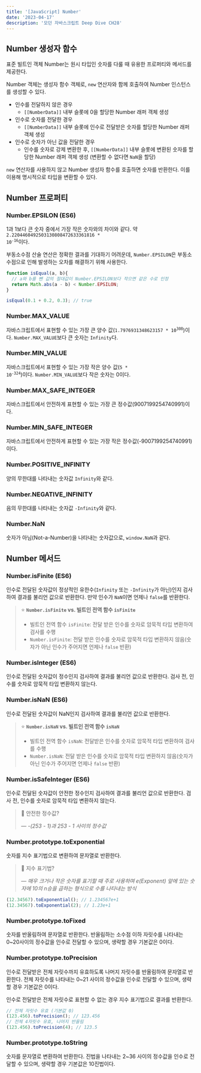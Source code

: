 ```yaml
---
title: '[JavaScript] Number'
date: '2023-04-17'
description: '모던 자바스크립트 Deep Dive CH28'
---
```


## Number 생성자 함수

표준 빌트인 객체 Number는 원시 타입인 숫자를 다룰 때 유용한 프로퍼티와 메서드를 제공한다.

Number 객체는 생성자 함수 객체로, `new` 연산자와 함께 호출하여 Number 인스턴스를 생성할 수 있다.

* 인수를 전달하지 않은 경우
  - `[[NumberData]]` 내부 슬롯에 0을 할당한 Number 래퍼 객체 생성
* 인수로 숫자를 전달한 경우
  - `[[NumberData]]` 내부 슬롯에 인수로 전달받은 숫자를 할당한 Number 래퍼 객체 생성
* 인수로 숫자가 아닌 값을 전달한 경우
  - 인수를 숫자로 강제 변환한 후, `[[NumberData]]` 내부 슬롯에 변환된 숫자를 할당한 Number 래퍼 객체 생성 (변환할 수 없다면 `NaN`을 할당)

`new` 연산자를 사용하지 않고 Number 생성자 함수를 호출하면 숫자를 반환한다. 이를 이용해 명시적으로 타입을 변환할 수 있다.

## Number 프로퍼티

### Number.EPSILON (ES6)

1과 1보다 큰 숫자 중에서 가장 작은 숫자와의 차이와 같다. 약 <code>2.2204460492503130808472633361816 * 10<sup>-16</sup></code>이다. 

부동소수점 산술 연산은 정확한 결과를 기대하기 어려운데, `Number.EPSILON`은 부동소수점으로 인해 발생하는 오차를 해결하기 위해 사용한다.

```js
function isEqual(a, b){
  // a와 b를 뺀 값의 절대값이 Number.EPSILON보다 작으면 같은 수로 인정
  return Math.abs(a - b) < Number.EPSILON;
}

isEqual(0.1 + 0.2, 0.3); // true
```

### Number.MAX_VALUE

자바스크립트에서 표현할 수 있는 가장 큰 양수 값(<code>1.7976931348623157 * 10<sup>308</sup></code>)이다. `Number.MAX_VALUE`보다 큰 숫자는 `Infinity`다.

### Number.MIN_VALUE

자바스크립트에서 표현할 수 있는 가장 작은 양수 값(<code>5 * 10<sup>-324</sup></code>)이다. `Number.MIN_VALUE`보다 작은 숫자는 0이다.

### Number.MAX_SAFE_INTEGER

자바스크립트에서 안전하게 표현할 수 있는 가장 큰 정수값(9007199254740991)이다.

### Number.MIN_SAFE_INTEGER

자바스크립트에서 안전하게 표현할 수 있는 가장 작은 정수값(-9007199254740991)이다.

### Number.POSITIVE_INFINITY

양의 무한대를 나타내는 숫자값 `Infinity`와 같다.

### Number.NEGATIVE_INFINITY

음의 무한대를 나타내는 숫자값 `-Infinity`와 같다.

### Number.NaN

숫자가 아님(Not-a-Number)을 나타내는 숫자값으로, `window.NaN`과 같다.

## Number 메서드

### Number.isFinite (ES6)

인수로 전달된 숫자값이 정상적인 유한수(`Infinity` 또는 `-Infinity`가 아닌)인지 검사하여 결과를 불리언 값으로 반환한다. 만약 인수가 `NaN`이면 언제나 `false`를 반환한다.

> ⭐ **`Number.isFinite` vs. 빌트인 전역 함수 `isFinite`**
>
> * 빌트인 전역 함수 `isFinite`: 전달 받은 인수를 숫자로 암묵적 타입 변환하여 검사를 수행
> * `Number.isFinite`: 전달 받은 인수를 숫자로 암묵적 타입 변환하지 않음(숫자가 아닌 인수가 주어지면 언제나 `false` 반환)

### Number.isInteger (ES6)

인수로 전달된 숫자값이 정수인지 검사하여 결과를 불리언 값으로 반환한다. 검사 전, 인수를 숫자로 암묵적 타입 변환하지 않는다.

### Number.isNaN (ES6)

인수로 전달된 숫자값이 NaN인지 검사하여 결과를 불리언 값으로 반환한다.

> ⭐ **`Number.isNaN` vs. 빌트인 전역 함수 `isNaN`**
>
> * 빌트인 전역 함수 `isNaN`: 전달받은 인수를 숫자로 암묵적 타입 변환하여 검사를 수행
> * `Number.isNaN`: 전달 받은 인수를 숫자로 암묵적 타입 변환하지 않음(숫자가 아닌 인수가 주어지면 언제나 `false` 반환)

### Number.isSafeInteger (ES6)

인수로 전달된 숫자값이 안전한 정수인지 검사하여 결과를 불리언 값으로 반환한다. 검사 전, 인수를 숫자로 암묵적 타입 변환하지 않는다.

> 💭 안전한 정수값?
> 
> — *-(253 - 1)과 253 - 1 사이의 정수값*

### Number.prototype.toExponential

숫자를 지수 표기법으로 변환하여 문자열로 반환한다.

> 💭 지수 표기법?
> 
> — *매우 크거나 작은 숫자를 표기할 때 주로 사용하며 e(Exponent) 앞에 있는 숫자에 10의 n승을 곱하는 형식으로 수를 나타내는 방식*

```js
(12.34567).toExponential(); // 1.234567e+1
(12.34567).toExponential(2); // 1.23e+1
```

### Number.prototype.toFixed

숫자를 반올림하여 문자열로 반환한다. 반올림하는 소수점 이하 자릿수를 나타내는 0~20사이의 정수값을 인수로 전달할 수 있으며, 생략할 경우 기본값은 0이다.

### Number.prototype.toPrecision

인수로 전달받은 전체 자릿수까지 유효하도록 나머지 자릿수를 반올림하여 문자열로 반환한다. 전체 자릿수를 나타내는 0~21 사이의 정수값을 인수로 전달할 수 있으며, 생략할 경우 기본값은 0이다.

인수로 전달받은 전체 자릿수로 표현할 수 없는 경우 지수 표기법으로 결과를 반환한다.

```js
// 전체 자릿수 유효 (기본값 0)
(123.456).toPrecision(); // 123.456
// 전체 4자릿수 유효, 나머지 반올림
(123.456).toPrecision(4); // 123.5
```

### Number.prototype.toString

숫자를 문자열로 변환하여 반환한다. 진법을 나타내는 2~36 사이의 정수값을 인수로 전달할 수 있으며, 생략할 경우 기본값은 10진법이다.
